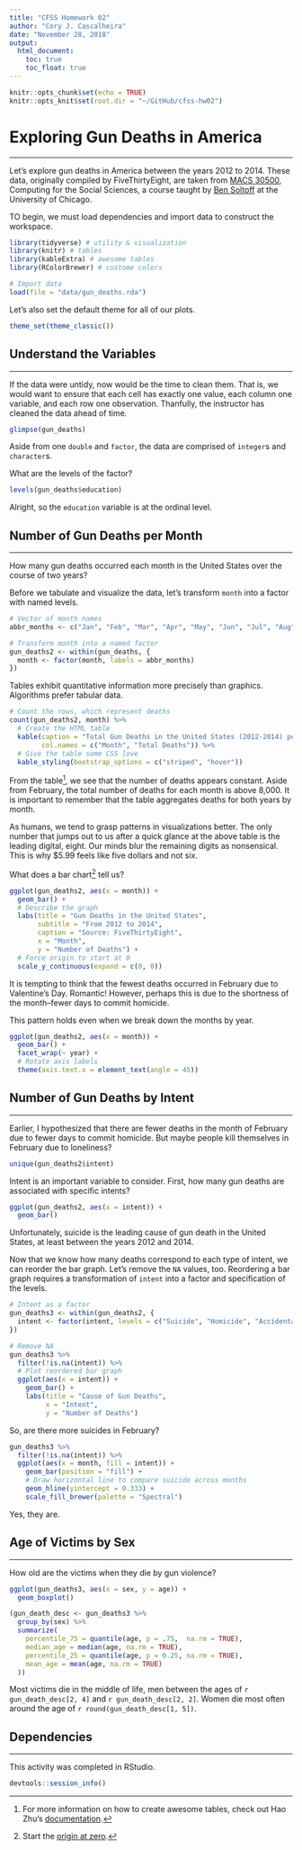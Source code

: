 ```yaml
---
title: "CFSS Homework 02"
author: "Cory J. Cascalheira"
date: "November 28, 2018"
output:
  html_document:
    toc: true
    toc_float: true
---
```


```r
knitr::opts_chunk$set(echo = TRUE)
knitr::opts_knit$set(root.dir = "~/GitHub/cfss-hw02")
```

# Exploring Gun Deaths in America
___
Let's explore gun deaths in America between the years 2012 to 2014. These data, originally compiled by FiveThirtyEight, are taken from [MACS 30500](https://cfss.uchicago.edu/index.html), Computing for the Social Sciences, a course taught by [Ben Soltoff](http://www.bensoltoff.com/) at the University of Chicago.

TO begin, we must load dependencies and import data to construct the workspace.

```r
library(tidyverse) # utility & visualization
library(knitr) # tables
library(kableExtra) # awesome tables
library(RColorBrewer) # custome colors

# Import data
load(file = "data/gun_deaths.rda")
```

Let's also set the default theme for all of our plots.

```r
theme_set(theme_classic())
```

## Understand the Variables
___
If the data were untidy, now would be the time to clean them. That is, we would want to ensure that each cell has exactly one value, each column one variable, and each row one observation. Thanfully, the instructor has cleaned the data ahead of time.

```r
glimpse(gun_deaths)
```

Aside from one `double` and `factor`, the data are comprised of `integer`s and `character`s.

What are the levels of the factor?

```r
levels(gun_deaths$education)
```

Alright, so the `education` variable is at the ordinal level.

## Number of Gun Deaths per Month
___
How many gun deaths occurred each month in the United States over the course of two years?

Before we tabulate and visualize the data, let's transform `month` into a factor with named levels.

```r
# Vector of month names
abbr_months <- c("Jan", "Feb", "Mar", "Apr", "May", "Jun", "Jul", "Aug", "Sep", "Oct", "Nov", "Dec")

# Transform month into a named factor
gun_deaths2 <- within(gun_deaths, {
  month <- factor(month, labels = abbr_months) 
})
```

Tables exhibit quantitative information more precisely than graphics. Algorithms prefer tabular data.

```r
# Count the rows, which represent deaths
count(gun_deaths2, month) %>%
  # Create the HTML table
  kable(caption = "Total Gun Deaths in the United States (2012-2014) per Month",
        col.names = c("Month", "Total Deaths")) %>%
  # Give the table some CSS love
  kable_styling(bootstrap_options = c("striped", "hover"))
```

From the table[^1], we see that the number of deaths appears constant. Aside from February, the total number of deaths for each month is above 8,000. It is important to remember that the table aggregates deaths for both years by month.

As humans, we tend to grasp patterns in visualizations better. The only number that jumps out to us after a quick glance at the above table is the leading digital, eight. Our minds blur the remaining digits as nonsensical. This is why $5.99 feels like five dollars and not six.

What does a bar chart[^2] tell us?

```r
ggplot(gun_deaths2, aes(x = month)) +
  geom_bar() +
  # Describe the graph
  labs(title = "Gun Deaths in the United States",
       subtitle = "From 2012 to 2014",
       caption = "Source: FiveThirtyEight",
       x = "Month",
       y = "Number of Deaths") +
  # Force origin to start at 0
  scale_y_continuous(expand = c(0, 0))
```

It is tempting to think that the fewest deaths occurred in February due to Valentine's Day. Romantic! However, perhaps this is due to the shortness of the month--fewer days to commit homicide.

This pattern holds even when we break down the months by year.

```r
ggplot(gun_deaths2, aes(x = month)) +
  geom_bar() +
  facet_wrap(~ year) +
  # Rotate axis labels
  theme(axis.text.x = element_text(angle = 45))
```

## Number of Gun Deaths by Intent
___
Earlier, I hypothesized that there are fewer deaths in the month of February due to fewer days to commit homicide. But maybe people kill themselves in February due to loneliness?

```r
unique(gun_deaths2$intent)
```

Intent is an important variable to consider. First, how many gun deaths are associated with specific intents?

```r
ggplot(gun_deaths2, aes(x = intent)) +
  geom_bar()
```

Unfortunately, suicide is the leading cause of gun death in the United States, at least between the years 2012 and 2014.

Now that we know how many deaths correspond to each type of intent, we can reorder the bar graph. Let's remove the `NA` values, too. Reordering a bar graph requires a transformation of `intent` into a factor and specification of the levels.

```r
# Intent as a factor
gun_deaths3 <- within(gun_deaths2, {
  intent <- factor(intent, levels = c("Suicide", "Homicide", "Accidental", "Undetermined", NA))
})

# Remove NA
gun_deaths3 %>%
  filter(!is.na(intent)) %>%
  # Plot reordered bar graph
  ggplot(aes(x = intent)) +
    geom_bar() +
    labs(title = "Cause of Gun Deaths",
         x = "Intent",
         y = "Number of Deaths")
```

So, are there more suicides in February?

```r
gun_deaths3 %>%
  filter(!is.na(intent)) %>%
  ggplot(aes(x = month, fill = intent)) +
    geom_bar(position = "fill") +
    # Draw horizontal line to compare suicide across months
    geom_hline(yintercept = 0.333) +
    scale_fill_brewer(palette = "Spectral")
```

Yes, they are.

## Age of Victims by Sex
___
How old are the victims when they die by gun violence?

```r
ggplot(gun_deaths3, aes(x = sex, y = age)) +
  geom_boxplot()
```

```r
(gun_death_desc <- gun_deaths3 %>% 
  group_by(sex) %>%
  summarize(
    percentile_75 = quantile(age, p = .75,  na.rm = TRUE),
    median_age = median(age, na.rm = TRUE),
    percentile_25 = quantile(age, p = 0.25, na.rm = TRUE),
    mean_age = mean(age, na.rm = TRUE)
  ))
```

Most victims die in the middle of life, men between the ages of `r gun_death_desc[2, 4]` and `r gun_death_desc[2, 2]`. Women die most often around the age of `r round(gun_death_desc[1, 5])`.

## Dependencies
___
This activity was completed in RStudio.

```r
devtools::session_info()
```

[^1]: For more information on how to create awesome tables, check out Hao Zhu's [documentation](https://cran.r-project.org/web/packages/kableExtra/vignettes/awesome_table_in_html.html).
[^2]: Start the [origin at zero](https://stackoverflow.com/questions/13701347/force-the-origin-to-start-at-0).